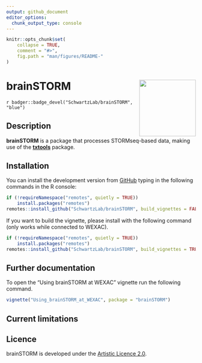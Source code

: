 ```yaml
---
output: github_document
editor_options: 
  chunk_output_type: console
---
```


```r
knitr::opts_chunk$set(
    collapse = TRUE,
    comment = "#>",
    fig.path = "man/figures/README-"
)
```

# brainSTORM <img src='man/figures/logo.png' align="right" height="150" /></a>


<!-- badges: start -->
`r badger::badge_devel("SchwartzLab/brainSTORM", "blue")`
<!-- badges: end -->

## Description 

**brainSTORM** is a package that processes STORMseq-based data, making use of 
the [**txtools**](https://github.com/AngelCampos/txtools) package.

## Installation

You can install the development version from
[GitHub](https://github.com/SchwartzLab/brainSTORM) typing in the following 
commands in the R console:

```r
if (!requireNamespace("remotes", quietly = TRUE))
    install.packages("remotes")
remotes::install_github("SchwartzLab/brainSTORM", build_vignettes = FALSE)
```

If you want to build the vignette, please install with the following command 
(only works while connected to WEXAC).

```r
if (!requireNamespace("remotes", quietly = TRUE))
    install.packages("remotes")
remotes::install_github("SchwartzLab/brainSTORM", build_vignettes = TRUE)
```

## Further documentation

To open the "Using brainSTORM at WEXAC" vignette run the following command.

```r
vignette("Using_brainSTORM_at_WEXAC", package = "brainSTORM")
```
    
## Current limitations

## Licence

brainSTORM is developed under the [Artistic Licence 2.0](https://opensource.org/licenses/Artistic-2.0).

